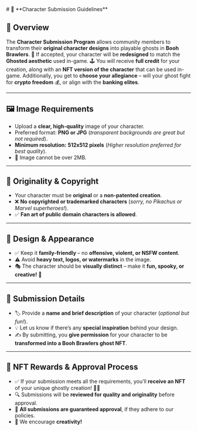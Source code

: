 <div>
# 📜 **Character Submission Guidelines**

## 🌟 **Overview**
The **Character Submission Program** allows community members to transform their **original character designs** into playable ghosts in **Booh Brawlers**. 👻 If accepted, your character will be **redesigned** to match the **Ghosted aesthetic** used in-game. 🕹️ You will receive **full credit** for your creation, along with an **NFT version of the character** that can be used in-game. Additionally, you get to **choose your allegiance** – will your ghost fight for **crypto freedom** 💰, or align with the **banking elites**.

---

## 🖼️ **Image Requirements**
- Upload a **clear, high-quality** image of your character.
- Preferred format: **PNG or JPG** (*transparent backgrounds are great but not required*).
- **Minimum resolution:** **512x512 pixels** (*Higher resolution preferred for best quality*).
- 📏 Image cannot be over 2MB.

---

## 🎨 **Originality & Copyright**
- Your character must be **original** or a **non-patented creation**.
- ❌ **No copyrighted or trademarked characters** (*sorry, no Pikachus or Marvel superheroes!*).
- ✅ **Fan art of public domain characters is allowed**.

---

## 👕 **Design & Appearance**
- ✅ Keep it **family-friendly** – no **offensive, violent, or NSFW content**.
- ⚠️ Avoid **heavy text, logos, or watermarks** in the image.
- 🎭 The character should be **visually distinct** – make it **fun, spooky, or creative!** 👻

---

## 📝 **Submission Details**
- 🏷️ Provide a **name and brief description** of your character (*optional but fun!*).
- 💡 Let us know if there’s any **special inspiration** behind your design.
- ✍️ By submitting, you **give permission** for your character to be **transformed into a Booh Brawlers ghost NFT**.

---

## 🎁 **NFT Rewards & Approval Process**
- ✅ If your submission meets all the requirements, you’ll **receive an NFT** of your unique ghostly creation! 👻✨
- 🔍 Submissions will be **reviewed for quality and originality** before approval.
- 📜 **All submissions are guaranteed approval**, if they adhere to our policies.
- 🎨 We encourage **creativity!**

</div>

